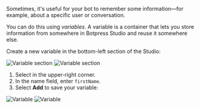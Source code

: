 Sometimes, it's useful for your bot to remember some information—for example, about a specific user or conversation.

You can do this using *variables*. A variable is a container that lets you store information from somewhere in Botpress Studio and reuse it somewhere else.

Create a new variable in the bottom-left section of the Studio:

<Frame>
  <img
    alt="Variable section"
    className="block dark:hidden"
    src="./assets/variable-section.png"
  />
  <img
    alt="Variable section"
    className="hidden dark:block"
    src="./assets/variable-section-dark.png"
  />
</Frame>

1. Select **<Icon icon='plus'/>** in the upper-right corner.
2. In the name field, enter `firstName`.
3. Select **Add** to save your variable:

<Frame>
  <img
    alt="Variable"
    className="block dark:hidden"
    src="./assets/new-variable.png"
  />
  <img
    alt="Variable"
    className="hidden dark:block"
    src="./assets/new-variable-dark.png"
  />
</Frame>
